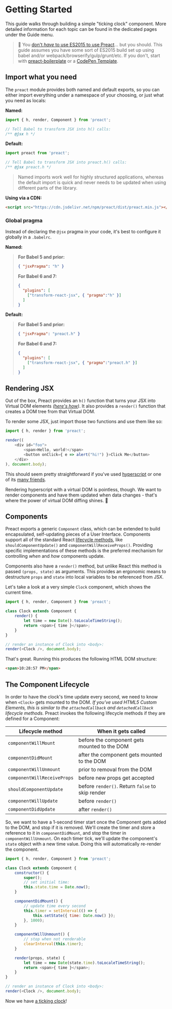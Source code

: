 # Getting Started

This guide walks through building a simple "ticking clock" component. More detailed information for each topic can be found in the dedicated pages under the Guide menu.


> :information_desk_person: You [don't _have_ to use ES2015 to use Preact](https://github.com/developit/preact-without-babel)... but you should. This guide assumes you have some sort of ES2015 build set up using babel and/or webpack/browserify/gulp/grunt/etc.  If you don't, start with [preact-boilerplate] or a [CodePen Template](http://codepen.io/developit/pen/pgaROe?editors=0010).


## Import what you need

The `preact` module provides both named and default exports, so you can either import everything under a namespace of your choosing, or just what you need as locals:

**Named:**

```js
import { h, render, Component } from 'preact';

// Tell Babel to transform JSX into h() calls:
/** @jsx h */
```

**Default:**

```js
import preact from 'preact';

// Tell Babel to transform JSX into preact.h() calls:
/** @jsx preact.h */
```

> Named imports work well for highly structured applications, whereas the default import is quick and never needs to be updated when using different parts of the library.

**Using via a CDN:**

```html
<script src="https://cdn.jsdelivr.net/npm/preact/dist/preact.min.js"></script>
```

### Global pragma

Instead of declaring the `@jsx` pragma in your code, it's best to configure it globally in a `.babelrc`.

**Named:**
>**For Babel 5 and prior:**
>
> ```json
> { "jsxPragma": "h" }
> ```
>
> **For Babel 6 and 7:**
>
> ```json
> {
>   "plugins": [
>     ["transform-react-jsx", { "pragma":"h" }]
>   ]
> }
> ```

**Default:**
>**For Babel 5 and prior:**
>
> ```json
> { "jsxPragma": "preact.h" }
> ```
>
> **For Babel 6 and 7:**
>
> ```json
> {
>   "plugins": [
>     ["transform-react-jsx", { "pragma":"preact.h" }]
>   ]
> }
> ```

## Rendering JSX

Out of the box, Preact provides an `h()` function that turns your JSX into Virtual DOM elements _([here's how](http://jasonformat.com/wtf-is-jsx))_. It also provides a `render()` function that creates a DOM tree from that Virtual DOM.

To render some JSX, just import those two functions and use them like so:

```js
import { h, render } from 'preact';

render((
	<div id="foo">
		<span>Hello, world!</span>
		<button onClick={ e => alert("hi!") }>Click Me</button>
	</div>
), document.body);
```

This should seem pretty straightforward if you've used [hyperscript] or one of its [many friends](https://github.com/developit/vhtml).

Rendering hyperscript with a virtual DOM is pointless, though. We want to render components and have them updated when data changes - that's where the power of virtual DOM diffing shines. :star2:


## Components

Preact exports a generic `Component` class, which can be extended to build encapsulated, self-updating pieces of a User Interface.  Components support all of the standard React [lifecycle methods](#the-component-lifecycle), like `shouldComponentUpdate()` and `componentWillReceiveProps()`.  Providing specific implementations of these methods is the preferred mechanism for controlling _when_ and _how_ components update.

Components also have a `render()` method, but unlike React this method is passed `(props, state)` as arguments. This provides an ergonomic means to destructure `props` and `state` into local variables to be referenced from JSX.

Let's take a look at a very simple `Clock` component, which shows the current time.

```js
import { h, render, Component } from 'preact';

class Clock extends Component {
	render() {
		let time = new Date().toLocaleTimeString();
		return <span>{ time }</span>;
	}
}

// render an instance of Clock into <body>:
render(<Clock />, document.body);
```


That's great. Running this produces the following HTML DOM structure:

```html
<span>10:28:57 PM</span>
```





## The Component Lifecycle

In order to have the clock's time update every second, we need to know when `<Clock>` gets mounted to the DOM. _If you've used HTML5 Custom Elements, this is similar to the `attachedCallback` and `detachedCallback` lifecycle methods._ Preact invokes the following lifecycle methods if they are defined for a Component:

| Lifecycle method            | When it gets called                              |
|-----------------------------|--------------------------------------------------|
| `componentWillMount`        | before the component gets mounted to the DOM     |
| `componentDidMount`         | after the component gets mounted to the DOM      |
| `componentWillUnmount`      | prior to removal from the DOM                    |
| `componentWillReceiveProps` | before new props get accepted                    |
| `shouldComponentUpdate`     | before `render()`. Return `false` to skip render |
| `componentWillUpdate`       | before `render()`                                |
| `componentDidUpdate`        | after `render()`                                 |



So, we want to have a 1-second timer start once the Component gets added to the DOM, and stop if it is removed. We'll create the timer and store a reference to it in `componentDidMount`, and stop the timer in `componentWillUnmount`. On each timer tick, we'll update the component's `state` object with a new time value. Doing this will automatically re-render the component.

```js
import { h, render, Component } from 'preact';

class Clock extends Component {
	constructor() {
		super();
		// set initial time:
		this.state.time = Date.now();
	}

	componentDidMount() {
		// update time every second
		this.timer = setInterval(() => {
			this.setState({ time: Date.now() });
		}, 1000);
	}

	componentWillUnmount() {
		// stop when not renderable
		clearInterval(this.timer);
	}

	render(props, state) {
		let time = new Date(state.time).toLocaleTimeString();
		return <span>{ time }</span>;
	}
}

// render an instance of Clock into <body>:
render(<Clock />, document.body);
```


Now we have [a ticking clock](http://jsfiddle.net/developit/u9m5x0L7/embedded/result,js/)!


[preact-boilerplate]: https://github.com/developit/preact-boilerplate
[hyperscript]: https://github.com/dominictarr/hyperscript

